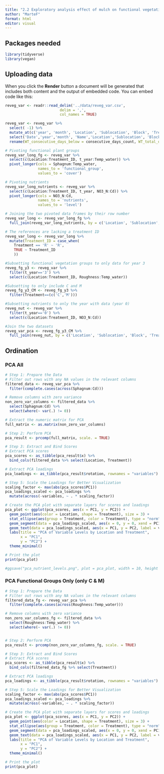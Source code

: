 ```yaml
---
title: "2.2 Exploratory analysis effect of mulch on functional vegetation groups and nutrients"
author: "MarteF"
format: html
editor: visual
---
```


## Packages needed

```r
library(tidyverse)
library(vegan)
```

## Uploading data

When you click the **Render** button a document will be generated that includes both content and the output of embedded code. You can embed code like this:

```r
reveg_var <- readr::read_delim('../data/reveg_var.csv',                                    
                         delim = ',',                                   
                         col_names = TRUE)

reveg_var <- reveg_var %>% 
  select( -1) %>%
  mutate_at(c('year', 'month', 'Location', 'Sublocation', 'Block', 'Treatment_ID', 'Treatment', 'Name', 'Station_ID'), as.factor) %>%
  select('Date','year','month', 'Name','Location','Sublocation', 'Block', 'Treatment', 'Treatment_ID', 'Station_ID', everything()) %>%
  rename(WT_consecutive_days_below = consecutive_days_count, WT_total_days_below=total_days, WT_mean=gs_mean, WT_max=gs_max, WT_min=gs_min)
```

```r
# Pivoting functional plant groups
reveg_var_long_fg <- reveg_var %>%
  select(c(Location:Treatment_ID, t_year:Temp_water)) %>%
  pivot_longer(cols = Sphagnum:Temp_water, 
               names_to = 'functional_group', 
               values_to = 'cover')

# Pivoting nutrients
reveg_var_long_nutrients <- reveg_var %>%
  select(c(Location:Treatment_ID, t_year, NO3_N:Cd)) %>%
  pivot_longer(cols = NO3_N:Cd, 
               names_to = 'nutrients', 
               values_to = 'level')

# Joining the two pivoted data frames by their row number
reveg_var_long <- reveg_var_long_fg %>%
  full_join(reveg_var_long_nutrients, by = c('Location', 'Sublocation', 'Block', 'Treatment', 'Treatment_ID', 't_year'))

# The references are lacking a treatment ID
reveg_var_long <- reveg_var_long %>%
  mutate(Treatment_ID = case_when(
    Treatment == 'R' ~ 'R',
    TRUE ~ Treatment_ID
    ))
```

```r
#Subsetting functional vegetation groups to only data for year 3
reveg_fg_y3 <- reveg_var %>%
  filter(t_year=='3') %>%
  select(c(Location:Treatment_ID, Roughness:Temp_water))

#Subsetting to only include C and M
reveg_fg_y3_CM <- reveg_fg_y3 %>%
  filter(Treatment==(c('C','M')))

#Subsetting nutrients to only the year with data (year 0)
reveg_nut <- reveg_var %>%
  filter(t_year=='0') %>%
  select(c(Location:Treatment_ID, NO3_N:Cd))

#Join the two datasets
reveg_var_pca <- reveg_fg_y3_CM %>%
  full_join(reveg_nut, by = c('Location', 'Sublocation', 'Block', 'Treatment', 'Treatment_ID'))
```

## Ordination

### PCA All

```r
# Step 1: Prepare the Data
# Filter out rows with any NA values in the relevant columns
filtered_data <- reveg_var_pca %>%
  filter(complete.cases(across(Sphagnum:Cd)))

# Remove columns with zero variance
non_zero_var_columns <- filtered_data %>%
  select(Sphagnum:Cd) %>%
  select(where(~ var(.) != 0))

# Extract the numeric matrix for PCA
full_matrix <- as.matrix(non_zero_var_columns)

# Step 2: Perform PCA
pca_result <- prcomp(full_matrix, scale. = TRUE)

# Step 3: Extract and Bind Scores
# Extract PCA scores
pca_scores <- as_tibble(pca_result$x) %>%
  bind_cols(filtered_data %>% select(Location, Treatment))

# Extract PCA loadings
pca_loadings <- as_tibble(pca_result$rotation, rownames = "variables")

# Step 5: Scale the Loadings for Better Visualization
scaling_factor <- max(abs(pca_scores$PC1))
pca_loadings_scaled <- pca_loadings %>%
  mutate(across(-variables, ~ . * scaling_factor))

# Create the PCA plot with separate layers for scores and loadings
pca_plot <- ggplot(pca_scores, aes(x = PC1, y = PC2)) +
  geom_point(aes(color = Location, shape = Treatment), size = 3) +
  stat_ellipse(aes(group = Treatment, color = Treatment), type = "norm", level = 0.95) +
  geom_segment(data = pca_loadings_scaled, aes(x = 0, y = 0, xend = PC1, yend = PC2), arrow = arrow(length = unit(0.2, "cm")), color = "blue") +
  geom_text(data = pca_loadings_scaled, aes(x = PC1, y = PC2, label = variables), color = "black", vjust = 1.5) +
  labs(title = "PCA of Variable Levels by Location and Treatment",
       x = "PC1",
       y = "PC2") +
  theme_minimal()

# Print the plot
print(pca_plot)
```

```r

#ggsave("pca_nutrient_levels.png", plot = pca_plot, width = 10, height = 8, dpi = 300)
```

### PCA Functional Groups Only (only C & M)

```r
# Step 1: Prepare the Data
# Filter out rows with any NA values in the relevant columns
filtered_data_fg <- reveg_var_pca %>%
  filter(complete.cases(across(Roughness:Temp_water)))

# Remove columns with zero variance
non_zero_var_columns_fg <- filtered_data %>%
  select(Roughness:Temp_water) %>%
  select(where(~ var(.) != 0))


# Step 2: Perform PCA
pca_result <- prcomp(non_zero_var_columns_fg, scale. = TRUE)

# Step 3: Extract and Bind Scores
# Extract PCA scores
pca_scores <- as_tibble(pca_result$x) %>%
  bind_cols(filtered_data_fg %>% select(Treatment))

# Extract PCA loadings
pca_loadings <- as_tibble(pca_result$rotation, rownames = "variables")

# Step 5: Scale the Loadings for Better Visualization
scaling_factor <- max(abs(pca_scores$PC1))
pca_loadings_scaled <- pca_loadings %>%
  mutate(across(-variables, ~ . * scaling_factor))

# Create the PCA plot with separate layers for scores and loadings
pca_plot <- ggplot(pca_scores, aes(x = PC1, y = PC2)) +
  geom_point(aes(color = Location, shape = Treatment), size = 3) +
  stat_ellipse(aes(group = Treatment, color = Treatment), type = "norm", level = 0.95) +
  geom_segment(data = pca_loadings_scaled, aes(x = 0, y = 0, xend = PC1, yend = PC2), arrow = arrow(length = unit(0.2, "cm")), color = "blue") +
  geom_text(data = pca_loadings_scaled, aes(x = PC1, y = PC2, label = variables), color = "black", vjust = 1.5) +
  labs(title = "PCA of Variable Levels by Location and Treatment",
       x = "PC1",
       y = "PC2") +
  theme_minimal()

# Print the plot
print(pca_plot)
```
